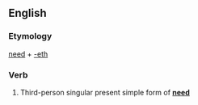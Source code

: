 ==English==

===Etymology===
[[need]] + [[-eth]]

===Verb===
{{infl|en|verb form}}

# {{archaic}} Third-person singular present simple form of '''[[need]]'''